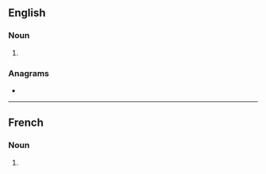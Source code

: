 {{also|latines|latinés}}
==English==

===Noun===
{{head|en|noun plural form}}

# {{plural of|Latine|lang=en}}

===Anagrams===
* {{anagrams|en|a=aeilnst|elastin|entails|nail set|nailest|nailset|salient|saltine|staniel|stealin'}}

----

==French==

===Noun===
{{head|fr|noun plural form|g=f}}

# {{plural of|Latine|lang=fr}}